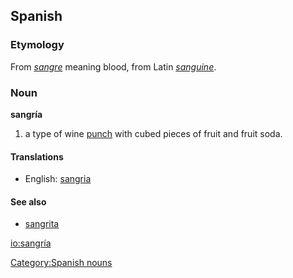 {{see|sangria}}
==Spanish==

===Etymology===
From ''[[sangre]]'' meaning blood, from Latin ''[[sanguine]]''.

===Noun===
'''sangría'''

# a type of wine [[punch]] with cubed pieces of fruit and fruit soda.

====Translations====
*English: [[sangria]]

====See also====
*[[sangrita]] {{f}}

[[Category:Spanish nouns]]

[[io:sangría]]